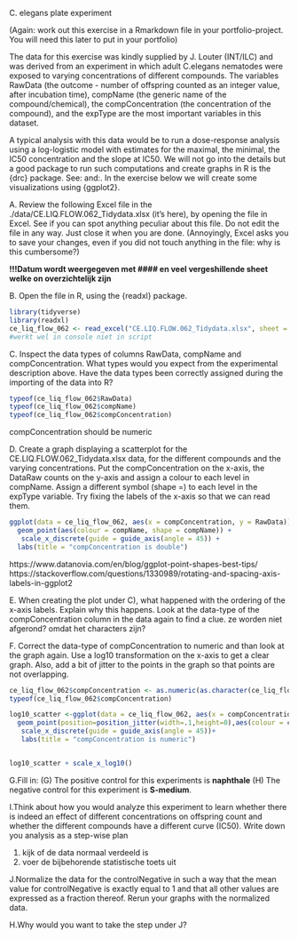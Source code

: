 C. elegans plate experiment

(Again: work out this exercise in a Rmarkdown file in your portfolio-project. You will need this later to put in your portfolio)

The data for this exercise was kindly supplied by J. Louter (INT/ILC) and was derived from an experiment in which adult C.elegans nematodes were exposed to varying concentrations of different compounds. The variables RawData (the outcome - number of offspring counted as an integer value, after incubation time), compName (the generic name of the compound/chemical), the compConcentration (the concentration of the compound), and the expType are the most important variables in this dataset.

A typical analysis with this data would be to run a dose-response analysis using a log-logistic model with estimates for the maximal, the minimal, the IC50 concentration and the slope at IC50. We will not go into the details but a good package to run such computations and create graphs in R is the {drc} package. See: and:. In the exercise below we will create some visualizations using {ggplot2}.

A. Review the following Excel file in the ./data/CE.LIQ.FLOW.062_Tidydata.xlsx (it’s here), by opening the file in Excel. See if you can spot anything peculiar about this file. Do not edit the file in any way. Just close it when you are done. (Annoyingly, Excel asks you to save your changes, even if you did not touch anything in the file: why is this cumbersome?)

__!!!Datum wordt weergegeven met #### en veel vergeshillende sheet welke on overzichtelijk zijn__ 

B. Open the file in R, using the {readxl} package.
```r
library(tidyverse)
library(readxl)
ce_liq_flow_062 <- read_excel("CE.LIQ.FLOW.062_Tidydata.xlsx", sheet = 1)
#werkt wel in console niet in script
```

C. Inspect the data types of columns RawData, compName and compConcentration. What types would you expect from the experimental description above. Have the data types been correctly assigned during the importing of the data into R?
```r
typeof(ce_liq_flow_062$RawData)
typeof(ce_liq_flow_062$compName)
typeof(ce_liq_flow_062$compConcentration)
```
compConcentration should be numeric

D. Create a graph displaying a scatterplot for the CE.LIQ.FLOW.062_Tidydata.xlsx data, for the different compounds and the varying concentrations. Put the compConcentration on the x-axis, the DataRaw counts on the y-axis and assign a colour to each level in compName. Assign a different symbol (shape =) to each level in the expType variable. Try fixing the labels of the x-axis so that we can read them.
```r
ggplot(data = ce_liq_flow_062, aes(x = compConcentration, y = RawData)) +
  geom_point(aes(colour = compName, shape = compName)) +
   scale_x_discrete(guide = guide_axis(angle = 45)) +
  labs(title = "compConcentration is double")
```
https://www.datanovia.com/en/blog/ggplot-point-shapes-best-tips/
https://stackoverflow.com/questions/1330989/rotating-and-spacing-axis-labels-in-ggplot2

E. When creating the plot under C), what happened with the ordering of the x-axis labels. Explain why this happens. Look at the data-type of the compConcentration column in the data again to find a clue.
ze worden niet afgerond? omdat het characters zijn?

F. Correct the data-type of compConcentration to numeric and than look at the graph again. Use a log10 transformation on the x-axis to get a clear graph. Also, add a bit of jitter to the points in the graph so that points are not overlapping.
```r
ce_liq_flow_062$compConcentration <- as.numeric(as.character(ce_liq_flow_062$compConcentration))
typeof(ce_liq_flow_062$compConcentration)

log10_scatter <-ggplot(data = ce_liq_flow_062, aes(x = compConcentration, y = RawData)) +
  geom_point(position=position_jitter(width=.1,height=0),aes(colour = compName, shape = compName)) +
   scale_x_discrete(guide = guide_axis(angle = 45))+
   labs(title = "compConcentration is numeric") 


log10_scatter + scale_x_log10()
```

G.Fill in: (G) The positive control for this experiments is __naphthale__ (H) The negative control for this experiment is __S-medium__.

I.Think about how you would analyze this experiment to learn whether there is indeed an effect of different concentrations on offspring count and whether the different compounds have a different curve (IC50). Write down you analysis as a step-wise plan

1. kijk of de data normaal verdeeld is
2. voer de bijbehorende statistische toets uit

J.Normalize the data for the controlNegative in such a way that the mean value for controlNegative is exactly equal to 1 and that all other values are expressed as a fraction thereof. Rerun your graphs with the normalized data.

H.Why would you want to take the step under J?
